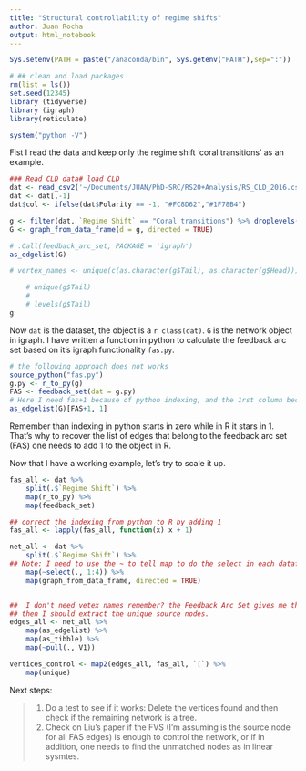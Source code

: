 ```yaml
---
title: "Structural controllability of regime shifts"
author: Juan Rocha
output: html_notebook
---
```





```r

Sys.setenv(PATH = paste("/anaconda/bin", Sys.getenv("PATH"),sep=":"))

# ## clean and load packages
rm(list = ls())
set.seed(12345)
library (tidyverse)
library (igraph)
library(reticulate)

system("python -V")
```
Fist I read the data and keep only the regime shift 'coral transitions' as an example.

```r
### Read CLD data# load CLD
dat <- read_csv2('~/Documents/JUAN/PhD-SRC/RS20+Analysis/RS_CLD_2016.csv')
dat <- dat[,-1]
dat$col <- ifelse(dat$Polarity == -1, "#FC8D62","#1F78B4")

g <- filter(dat, `Regime Shift` == "Coral transitions") %>% droplevels()
G <- graph_from_data_frame(d = g, directed = TRUE)

# .Call(feedback_arc_set, PACKAGE = 'igraph')
as_edgelist(G)

# vertex_names <- unique(c(as.character(g$Tail), as.character(g$Head)))

    # unique(g$Tail)
    #
    # levels(g$Tail)
g
```

Now `dat` is the dataset, the object is a `r class(dat)`. `G` is the network object in igraph. I have written a function in python to calculate the feedback arc set based on it's igraph functionality `fas.py`.

```r
# the following approach does not works
source_python("fas.py")
g.py <- r_to_py(g)
FAS <- feedback_set(dat = g.py)
# Here I need fas+1 because of python indexing, and the 1rst column because it's the source of the link. According to Zhou 2016 FVS and FAS problems are equivalent. My interpretation is that solving the FAS problem gives the origin vertex of the FVS problem.
as_edgelist(G)[FAS+1, 1]
```

Remember than indexing in python starts in zero while in R it stars in 1. That's why to recover the list of edges that belong to the feedback arc set (FAS) one needs to add 1 to the object in R.

Now that I have a working example, let's try to scale it up.

```r
fas_all <- dat %>%
    split(.$`Regime Shift`) %>%
    map(r_to_py) %>%
    map(feedback_set)

## correct the indexing from python to R by adding 1
fas_all <- lapply(fas_all, function(x) x + 1)

net_all <- dat %>%
    split(.$`Regime Shift`) %>%
## Note: I need to use the ~ to tell map to do the select in each dataframe. Otherwise I get an error
    map(~select(., 1:4)) %>%
    map(graph_from_data_frame, directed = TRUE)


##  I don't need vetex names remember? the Feedback Arc Set gives me the arcs (edges), 
## then I should extract the unique source nodes.
edges_all <- net_all %>%
    map(as_edgelist) %>%
    map(as_tibble) %>%
    map(~pull(., V1))

vertices_control <- map2(edges_all, fas_all, `[`) %>%
    map(unique)

```

Next steps:

> 1. Do a test to see if it works: Delete the vertices found and then check if the remaining network is a tree.
> 2. Check on Liu's paper if the FVS (I'm assuming is the source node for all FAS edges) is enough to control the network, or if in addition, one needs to find the unmatched nodes as in linear sysmtes.


<!-- ```{python}
repl_python()
from igraph import *
import pandas as pd
print(r.g)

edgeslist = list(r.g[["Tail", "Head"]].itertuples(index=False, name = None))

G = Graph.TupleList(edges = edgeslist, directed = True)
print(G)
fas = Graph.feedback_arc_set(G)
``` -->





<!-- ```{python}

## this is old code
from igraph import *
import pandas as pd


df = pd.read_csv("~/Documents/JUAN/PhD-SRC/RS20+Analysis/RS_CLD_2016.csv",
    error_bad_lines=False, sep = ";", header = 0)

edgelist = df.loc[:,["Tail", "Head"]]

tuples = [tuple(x) for x in edgelist.values]

#g = Graph()
#g.add_edges(tuples)

g = Graph.GRG(30,0.2)
g.layout("kk")

#plot(g)

df = pd.read_csv("~/Documents/JUAN/PhD-SRC/RS20+Analysis/RS_CLD_2016.csv",
    error_bad_lines=False, sep = ";", header = 0)

g = Graph.GRG(30,0.2)
summary(g)

arcs = g.feedback_arc_set()
print(arcs)

``` -->

